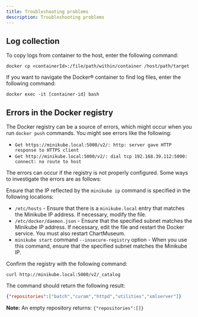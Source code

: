 ```yaml
---
title: Troubleshooting problems
description: Troubleshooting problems
---
```

## Log collection

To copy logs from container to the host, enter the following command:

```shell
docker cp <containerId>:/file/path/within/container /host/path/target
```

If you want to navigate the Docker® container to find log files, enter the following command:

```shell
docker exec -it [container-id] bash
```

## Errors in the Docker registry

The Docker registry can be a source of errors, which might occur when you run `docker push` commands. You might see errors like the following:

* `Get https://minikube.local:5000/v2/: http: server gave HTTP response to HTTPS client`
* `Get http://minikube.local:5000/v2/: dial tcp 192.168.39.112:5000: connect: no route to host`

The errors can occur if the registry is not properly configured.  Some ways to investigate the errors are as follows:

Ensure that the IP reflected by the `minikube ip` command is specified in the following locations:

* `/etc/hosts` - Ensure that there is a `minikube.local` entry that matches the Minikube IP address. If necessary, modify the file.
* `/etc/docker/daemon.json` -  Ensure that the specified subnet matches the Minikube IP address. If necessary, edit the file and restart the Docker service. You must also restart ChartMuseum.
* `minikube start` command `--insecure-registry` option - When you use this command, ensure that the specified subnet matches the Minikube IP.

Confirm the registry with the following command:

`curl http://minikube.local:5000/v2/_catalog`

The command should return the following result:

```json
{"repositories":["batch","curam","httpd","utilities","xmlserver"]}
```

<InlineNotification>

**Note:** An empty repository returns: `{"repositories":[]}`

</InlineNotification>
